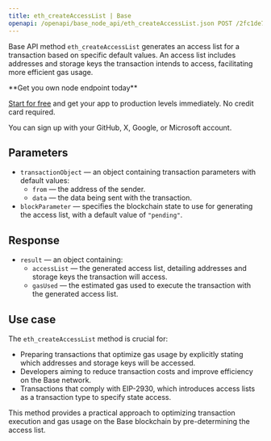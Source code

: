 ---
title: eth_createAccessList | Base
openapi: /openapi/base_node_api/eth_createAccessList.json POST /2fc1de7f08c0465f6a28e3c355e0cb14
---

Base API method `eth_createAccessList` generates an access list for a transaction based on specific default values. An access list includes addresses and storage keys the transaction intends to access, facilitating more efficient gas usage.

<Check>
**Get you own node endpoint today**

[Start for free](https://console.chainstack.com/) and get your app to production levels immediately. No credit card required.

You can sign up with your GitHub, X, Google, or Microsoft account.
</Check>


## Parameters

* `transactionObject` — an object containing transaction parameters with default values:
  + `from` — the address of the sender.
  + `data` — the data being sent with the transaction.
* `blockParameter` — specifies the blockchain state to use for generating the access list, with a default value of `"pending"`.

## Response

* `result` — an object containing:
  + `accessList` — the generated access list, detailing addresses and storage keys the transaction will access.
  + `gasUsed` — the estimated gas used to execute the transaction with the generated access list.

## Use case

The `eth_createAccessList` method is crucial for:

* Preparing transactions that optimize gas usage by explicitly stating which addresses and storage keys will be accessed.
* Developers aiming to reduce transaction costs and improve efficiency on the Base network.
* Transactions that comply with EIP-2930, which introduces access lists as a transaction type to specify state access.

This method provides a practical approach to optimizing transaction execution and gas usage on the Base blockchain by pre-determining the access list.
